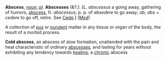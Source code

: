 '''Abscess''', ''[[noun (part of speech)|noun]]''; ''[[pl (source)|pl]].'' '''Abscesses''' (&?;). [L. ''abscessus'' a going away, gathering of humors, [[abscess]], fr. ''abscessus'', p. p. of ''absedere'' to go away; ''ab'', ''abs'' + ''cedere'' to go off, retire. See [[Cede]].] ''([[Med (subject)|Med]]).''

A collection of [[pus]] or [[purulent]] matter in any tissue or organ of the body, the result of a morbid process.

'''Cold abscess''', an abscess of slow formation, unattended with the pain and heat characteristic of ordinary [[abscesses]], and lasting for years without exhibiting any tendency towards [[healing]]; a [[chronic]] abscess